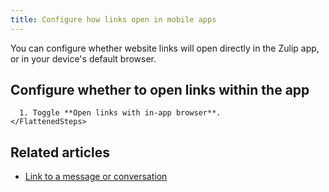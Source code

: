```yaml
---
title: Configure how links open in mobile apps
---
```



You can configure whether website links will open directly in the Zulip app, or
in your device's default browser.

## Configure whether to open links within the app

<Tabs>
  <TabItem label="Mobile">
    <FlattenedSteps>
      <MobileSettings />

      1. Toggle **Open links with in-app browser**.
    </FlattenedSteps>
  </TabItem>
</Tabs>

## Related articles

* [Link to a message or conversation](/help/link-to-a-message-or-conversation)
